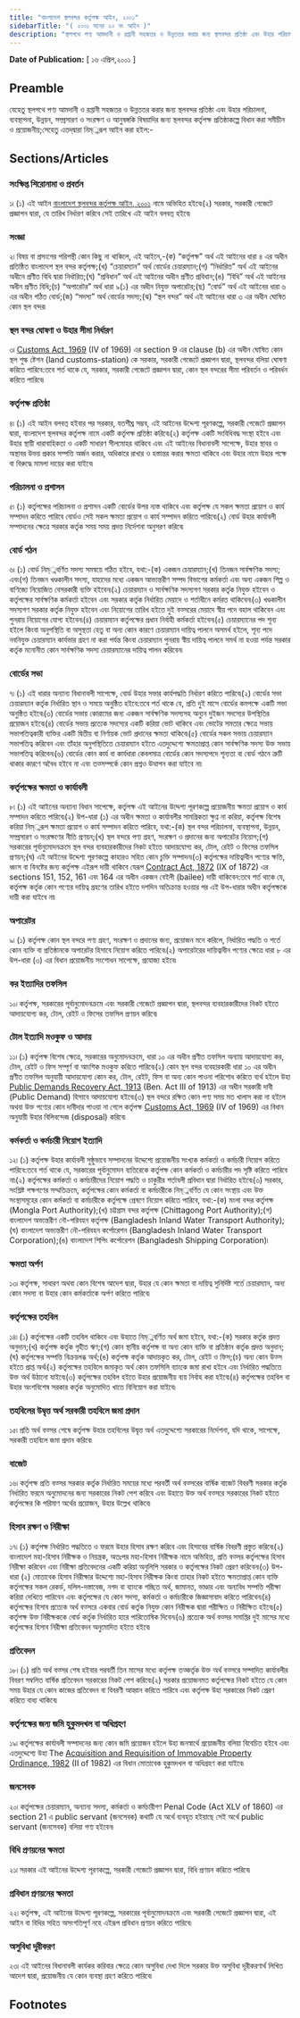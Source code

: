 ```yaml
---
title: "বাংলাদেশ স্থলবন্দর কর্তৃপক্ষ আইন, ২০০১"
sidebarTitle: "( ২০০১ সনের ২০ নং আইন )"
description: "স্থলপথে পণ্য আমদানী ও রপ্তানী সহজতর ও উন্নততর করার জন্য স্থলবন্দর প্রতিষ্ঠা এবং উহার পরিচালনা, ব্যবস্থাপনা, উন্নয়ন, সম্প্রসারণ ও সংরক্ষণের জন্য স্থলবন্দর কর্তৃপক্ষ প্রতিষ্ঠাকল্পে প্রণীত আইন৷"
---
```


**Date of Publication:** [ ১৬ এপ্রিল,২০০১ ]

## Preamble

যেহেতু স্থলপথে পণ্য আমদানী ও রপ্তানী সহজতর ও উন্নততর করার জন্য স্থলবন্দর প্রতিষ্ঠা এবং উহার পরিচালনা, ব্যবস্থাপনা, উন্নয়ন, সম্প্রসারণ ও সংরক্ষণ ও আনুষঙ্গকি বিষয়াদির জন্য স্থলবন্দর কর্তৃপক্ষ প্রতিষ্ঠাকল্পে বিধান করা সমীচীন ও প্রয়োজনীয়;সেহেতু এতদ্‌দ্বারা নিম্্নরূপ আইন করা হইল:-

## Sections/Articles

### সংক্ষিপ্ত শিরোনামা ও প্রবর্তন

১৷ (১) এই আইন [বাংলাদেশ স্থলবন্দর কর্তৃপক্ষ আইন, ২০০১](/act-859.html "বাংলাদেশ স্থলবন্দর কর্তৃপক্ষ আইন, ২০০১") নামে অভিহিত হইবে৷(২) সরকার, সরকারী গেজেটে প্রজ্ঞাপন দ্বারা, যে তারিখ নির্ধারণ করিবে সেই তারিখে এই আইন বলবত্ হইবে৷

### সংজ্ঞা

২৷ বিষয় বা প্রসংগের পরিপন্থী কোন কিছু না থাকিলে, এই আইনে,-(ক) “কর্তৃপক্ষ” অর্থ এই আইনের ধারা ৪ এর অধীন প্রতিষ্ঠিত বাংলাদেশ স্থল বন্দর কর্তৃপক্ষ;(খ) “চেয়ারম্যান” অর্থ বোর্ডের চেয়ারম্যান;(গ) “নির্ধারিত” অর্থ এই আইনের অধীনে প্রণীত বিধি দ্বারা নির্ধারিত;(ঘ) “প্রবিধান” অর্থ এই আইনের অধীন প্রণীত প্রবিধান;(ঙ) “বিধি” অর্থ এই আইনের অধীন প্রণীত বিধি;(চ) “অপারেটর” অর্থ ধারা ৯(১) এর অধীন নিযুক্ত অপারেটর;(ছ) “বোর্ড” অর্থ এই আইনের ধারা ৬ এর অধীন গঠিত বোর্ড;(জ) “সদস্য” অর্থ বোর্ডের সদস্য;(ঝ) “স্থল বন্দর” অর্থ এই আইনের ধারা ৩ এর অধীন ঘোষিত কোন স্থল বন্দর৷

### স্থল বন্দর ঘোষণা ও উহার সীমা নির্ধারণ

৩৷ [Customs Act, 1969](/act-354.html "Customs Act, 1969") (IV of 1969) এর section 9 এর clause (b) এর অধীন ঘোষিত কোন স্থল শুল্ক ষ্টেশন (land customs-station) কে সরকার, সরকারী গেজেটে প্রজ্ঞাপন দ্বারা, স্থলবন্দর বলিয়া ঘোষণা করিতে পারিবে:তবে শর্ত থাকে যে, সরকার, সরকারী গেজেটে প্রজ্ঞাপন দ্বারা, কোন স্থল বন্দরের সীমা পরিবর্তন ও পরিবর্ধন করিতে পারিবে৷

### কর্তৃপক্ষ প্রতিষ্ঠা

৪৷ (১) এই আইন বলবত্ হইবার পর সরকার, যতশীঘ্র সম্ভব, এই আইনের উদ্দেশ্য পূরণকল্পে, সরকারী গেজেটে প্রজ্ঞাপন দ্বারা, বাংলাদেশ স্থলবন্দর কর্তৃপক্ষ নামে একটি কর্তৃপক্ষ প্রতিষ্ঠা করিবে৷(২) কর্তৃপক্ষ একটি সংবিধিবদ্ধ সংস্থা হইবে এবং উহার স্থায়ী ধারাবাহিকতা ও একটি সাধারণ সীলমোহর থাকিবে এবং এই আইনের বিধানাবলী সাপেক্ষে, উহার স্থাবর ও অস্থাবর উভয় প্রকার সম্পত্তি অর্জন করার, অধিকারে রাখার ও হস্তান্তর করার ক্ষমতা থাকিবে এবং উহার নামে উহার পক্ষে বা বিরুদ্ধে মামলা দায়ের করা যাইবে৷

### পরিচালনা ও প্রশাসন

৫৷ (১) কর্তৃপক্ষের পরিচালনা ও প্রশাসন একটি বোর্ডের উপর ন্যস্ত থাকিবে এবং কর্তৃপক্ষ যে সকল ক্ষমতা প্রয়োগ ও কার্য সম্পাদন করিতে পারিবে বোর্ডও সেই সকল ক্ষমতা প্রয়োগ ও কার্য সম্পাদন করিতে পারিবে৷(২) বোর্ড উহার কার্যাবলী সম্পাদনের ক্ষেত্রে সরকার কর্তৃক সময় সময় প্রদত্ত নির্দেশনা অনুসরণ করিবে৷

### বোর্ড গঠন

৬৷ (১) বোর্ড নিম্্নবর্ণিত সদস্য সমন্বয়ে গঠিত হইবে, যথা:-(ক) একজন চেয়ারম্যান;(খ) তিনজন সার্বক্ষণিক সদস্য; এবং(গ) তিনজন খণ্ডকালীন সদস্য, যাহাদের মধ্যে একজন আভ্যন্তরীণ সম্পদ বিভাগের কর্মকর্তা এবং অন্য একজন শিল্প ও বাণিজ্যে নিয়োজিত বেসরকারী ব্যক্তি হইবেন৷(২) চেয়ারম্যান ও সার্বক্ষণিক সদস্যগণ সরকার কর্তৃক নিযুক্ত হইবেন ও কর্তৃপক্ষের সার্বক্ষণিক কর্মকর্তা হইবেন এবং সরকার কর্তৃক নির্ধারিত মেয়াদে ও শর্তাধীনে কর্মরত থাকিবেন৷(৩) খণ্ডকালীন সদস্যগণ সরকার কর্তৃক নিযুক্ত হইবেন এবং নিয়োগের তারিখ হইতে দুই বত্সরের মেয়াদে স্বীয় পদে বহাল থাকিবেন এবং পুনরায় নিয়োগের যোগ্য হইবেন৷(৪) চেয়ারম্যান কর্তৃপক্ষের প্রধান নির্বাহী কর্মকর্তা হইবেন৷(৫) চেয়ারম্যানের পদ শূন্য হইলে কিংবা অনুপস্থিতি বা অসুস্থতা হেতু বা অন্য কোন কারণে চেয়ারম্যান দায়িত্ব পালনে অসমর্থ হইলে, শূন্য পদে নবনিযুক্ত চেয়ারম্যান কার্যভার গ্রহণ না করা পর্যন্ত কিংবা চেয়ারম্যান পুনরায় স্বীয় দায়িত্ব পালনে সমর্থ না হওয়া পর্যন্ত সরকার কর্তৃক মনোনীত কোন সার্বক্ষণিক সদস্য চেয়ারম্যানের দায়িত্ব পালন করিবেন৷

### বোর্ডের সভা

৭৷ (১) এই ধারার অন্যান্য বিধানাবলী সাপেক্ষে, বোর্ড উহার সভার কার্যপদ্ধতি নির্ধারণ করিতে পারিবে৷(২) বোর্ডের সভা চেয়ারম্যান কর্তৃক নির্ধারিত স্থান ও সময়ে অনুষ্ঠিত হইবে:তবে শর্ত থাকে যে, প্রতি দুই মাসে বোর্ডের কমপক্ষে একটি সভা অনুষ্ঠিত হইবে৷(৩) বোর্ডের সভায় কোরামের জন্য একজন সার্বক্ষণিক সদস্যসহ অন্যুন দুইজন সদস্যের উপস্থিতির প্রয়োজন হইবে৷(৪) বোর্ডের সভায় প্রত্যেক সদস্যের একটি করিয়া ভোট থাকিবে এবং ভোটের সমতার ক্ষেত্রে সভায় সভাপতিত্বকারী ব্যক্তির একটি দ্বিতীয় বা নির্ণায়ক ভোট প্রদানের ক্ষমতা থাকিবে৷(৫) বোর্ডের সকল সভায় চেয়ারম্যান সভাপতিত্ব করিবেন এবং তাঁহার অনুপস্থিতিতে চেয়ারম্যান হইতে এতদুদ্দেশ্যে ক্ষমতাপ্রাপ্ত কোন সার্বক্ষণিক সদস্য উক্ত সভায় সভাপতিত্ব করিবেন৷(৬) বোর্ডের কোন কার্য বা কার্যধারা কেবলমাত্র বোর্ডের কোন সদস্যপদে শূন্যতা বা বোর্ড গঠনে ত্রুটি থাকার কারণে অবৈধ হইবে না এবং তত্সম্পর্কে কোন প্রশ্নও উত্থাপন করা যাইবে না৷

### কর্তৃপক্ষের ক্ষমতা ও কার্যাবলী

৮৷ (১) এই আইনের অন্যান্য বিধান সাপেক্ষে, কর্তৃপক্ষ এই আইনের উদ্দেশ্য পূরণকল্পে প্রয়োজনীয় ক্ষমতা প্রয়োগ ও কার্য সম্পাদন করিতে পারিবে৷(২) উপ-ধারা (১) এর অধীন ক্ষমতা ও কার্যাবলীর সামগ্রিকতা ক্ষুণ্ন না করিয়া, কর্তৃপক্ষ বিশেষ করিয়া নিম্্নরূপ ক্ষমতা প্রয়োগ ও কার্য সম্পাদন করিতে পারিবে, যথা:-(ক) স্থল বন্দর পরিচালনা, ব্যবস্থাপনা, উন্নয়ন, সম্প্রসারণ ও সংরক্ষণের নীতি প্রণয়ন;(খ) স্থল বন্দরে পণ্য গ্রহণ, সংরক্ষণ ও প্রদানের জন্য অপারেটর নিয়োগ;(গ) সরকারের পূর্বানুমোদনক্রমে স্থল বন্দর ব্যবহারকারীদের নিকট হইতে আদায়যোগ্য কর, টোল, রেইট ও ফিসের তফসিল প্রণয়ন;(ঘ) এই আইনের উদ্দেশ্য পূরণকল্পে কাহারও সহিত কোন চুক্তি সম্পাদন৷(৩) কর্তৃপক্ষের দায়িত্বাধীন পণ্যের ক্ষতি, ধ্বংস বা বিনষ্টের জন্য কর্তৃপক্ষ এইরূপ দায়ী থাকিবে যেরূপ [Contract Act, 1872](/act-26.html "Contract Act, 1872") (IX of 1872) এর sections 151, 152, 161 এবং 164 এর অধীন একজন বেইলী (bailee) দায়ী থাকিবেন:তবে শর্ত থাকে যে, কর্তৃপক্ষ কর্তৃক কোন পণ্যের দায়িত্ব গ্রহণের তারিখ হইতে দশদিন অতিক্রান্ত হওয়ার পর এই উপ-ধারার অধীন কর্তৃপক্ষকে দায়ী করা যাইবে না৷

### অপারেটর

৯৷ (১) কর্তৃপক্ষ কোন স্থল বন্দরে পণ্য গ্রহণ, সংরক্ষণ ও প্রদানের জন্য, প্রয়োজন মনে করিলে, নির্ধারিত পদ্ধতি ও শর্তে কোন ব্যক্তি বা প্রতিষ্ঠানকে অপারেটর হিসাবে নিয়োগ করিতে পারিবে৷(২) অপারেটরের দায়িত্বাধীন পণ্যের ক্ষেত্রে ধারা ৮ এর উপ-ধারা (৩) এর বিধান প্রয়োজনীয় সংশোধন সাপেক্ষে, প্রযোজ্য হইবে৷

### কর ইত্যাদির তফসিল

১০৷ কর্তৃপক্ষ, সরকারের পূর্বানুমোদনক্রমে এবং সরকারী গেজেটে প্রজ্ঞাপন দ্বারা, স্থলবন্দর ব্যবহারকারীদের নিকট হইতে আদায়যোগ্য কর, টোল, রেইট ও ফিসের তফসিল প্রণয়ন করিবে৷

### টোল ইত্যাদি মওকুফ ও আদায়

১১৷ (১) কর্তৃপক্ষ বিশেষ ক্ষেত্রে, সরকারের অনুমোদনক্রমে, ধারা ১০ এর অধীন প্রণীত তফসিল অন্যায় আদায়যোগ্য কর, টোল, রেইট ও ফিস সম্পূর্ণ বা আংশিক মওকুফ করিতে পারিবে৷(২) কোন স্থল বন্দর ব্যবহারকারী ধারা ১০ এর অধীন প্রণীত তফসিল অনুযায়ী আদায়যোগ্য কোন কর, টোল, রেইট, ফিস বা অন্য কোন পাওনা পরিশোধ করিতে ব্যর্থ হইলে উহা [Public Demands Recovery Act, 1913](/act-98.html "Public Demands Recovery Act, 1913 ") (Ben. Act III of 1913) এর অধীন সরকারী দাবী (Public Demand) হিসাবে আদায়যোগ্য হইবে৷(৩) স্থল বন্দরে রক্ষিত কোন পণ্য সময় মত খালাস করা না হইলে অথবা উক্ত পণ্যের কোন দাবীদার পাওয়া না গেলে কর্তৃপক্ষ [Customs Act, 1969](/act-354.html "Customs Act, 1969") (IV of 1969) এর বিধান অনুযায়ী উহার বিলিবন্দেজ (disposal) করিবে৷

### কর্মকর্তা ও কর্মচারী নিয়োগ ইত্যাদি

১২৷ (১) কর্তৃপক্ষ উহার কার্যাবলী সুষ্ঠুভাবে সম্পাদনের উদ্দেশ্যে প্রয়োজনীয় সংখ্যক কর্মকর্তা ও কর্মচারী নিয়োগ করিতে পারিবে:তবে শর্ত থাকে যে, সরকারের পূর্বানুমোদন ব্যতিরেকে কর্তৃপক্ষ কোন কর্মকর্তা ও কর্মচারীর পদ সৃষ্টি করিতে পারিবে না৷(২) কর্তৃপক্ষের কর্মকর্তা ও কর্মচারীদের নিয়োগ পদ্ধতি ও চাকুরীর শর্তাবলী প্রবিধান দ্বারা নির্ধারিত হইবে৷(৩) সরকার, সংশ্লিষ্ট পক্ষগণের সম্মতিক্রমে, কর্তৃপক্ষের কোন কর্মকর্তা বা কর্মচারীকে নিম্্নবর্ণিত যে কোন সংস্থায় এবং উক্ত সংস্থাসমূহের কোন কর্মকর্তা বা কর্মচারীকে কর্তৃপক্ষে প্রেষণে নিয়োগ করিতে পারিবে, যথা:-(ক) মংলা বন্দর কর্তৃপক্ষ (Mongla Port Authority);(খ) চট্টগ্রাম বন্দর কর্তৃপক্ষ (Chittagong Port Authority);(গ) বাংলাদেশ অভ্যন্তরীণ নৌ-পরিবহন কর্তৃপক্ষ (Bangladesh Inland Water Transport Authority);(ঘ) বাংলাদেশ অভ্যন্তরীণ নৌ-পরিবহন কর্পোরেশন (Bangladesh Inland Water Transport Corporation);(ঙ) বাংলাদেশ শিপিং কর্পোরেশন (Bangladesh Shipping Corporation)৷

### ক্ষমতা অর্পণ

১৩৷ কর্তৃপক্ষ, সাধারণ অথবা কোন বিশেষ আদেশ দ্বারা, উহার যে কোন ক্ষমতা বা দায়িত্ব সুনির্দিষ্ট শর্তে চেয়ারম্যান, অন্য কোন সদস্য বা উহার কোন কর্মকর্তাকে অর্পণ করিতে পারিবে৷

### কর্তৃপক্ষের তহবিল

১৪৷ (১) কর্তৃপক্ষের একটি তহবিল থাকিবে এবং উহাতে নিম্্নবর্ণিত অর্থ জমা হইবে, যথা:-(ক) সরকার কর্তৃক প্রদত্ত অনুদান;(খ) কর্তৃপক্ষ কর্তৃক গৃহীত ঋণ;(গ) কোন স্থানীয় কর্তৃপক্ষ বা অন্য কোন ব্যক্তি বা প্রতিষ্ঠান কর্তৃক প্রদত্ত অনুদান;(ঘ) কর্তৃপক্ষের সম্পত্তি বিক্রয়লব্ধ অর্থ;(ঙ) কর্তৃপক্ষ কর্তৃক আদায়কৃত কর, টোল, রেইট ও ফিস;(চ) অন্য কোন উত্স হইতে প্রাপ্ত অর্থ৷(২) কর্তৃপক্ষের তহবিলে জমাকৃত অর্থ কোন তফসিলি ব্যাংকে জমা রাখা হইবে এবং নির্ধারিত পদ্ধতিতে উক্ত অর্থ উঠানো যাইবে৷(৩) কর্তৃপক্ষের তহবিল হইতে উহার প্রয়োজনীয় ব্যয় নির্বাহ করা হইবে৷(৪) কর্তৃপক্ষের তহবিল বা উহার অংশবিশেষ সরকার কর্তৃক অনুমোদিত খাতে বিনিয়োগ করা যাইবে৷

### তহবিলের উদ্বৃত্ত অর্থ সরকারী তহবিলে জমা প্রদান

১৫৷ প্রতি অর্থ বত্সর শেষে কর্তৃপক্ষ উহার তহবিলের উদ্বৃত্ত অর্থ এতদুদ্দেশ্যে সরকারের নির্দেশনা, যদি থাকে, সাপেক্ষে, সরকারী তহবিলে জমা প্রদান করিবে৷

### বাজেট

১৬৷ কর্তৃপক্ষ প্রতি বত্সর সরকার কর্তৃক নির্ধারিত সময়ের মধ্যে পরবর্তী অর্থ বত্সরের বার্ষিক বাজেট বিবরণী সরকার কর্তৃক নির্ধারিত ফরমে অনুমোদনের জন্য সরকারের নিকট পেশ করিবে এবং উহাতে উক্ত অর্থ বত্সরে সরকারের নিকট হইতে কর্তৃপক্ষের কি পরিমাণ অর্থের প্রয়োজন, উহার উল্লেখ থাকিবে৷

### হিসাব রক্ষণ ও নিরীক্ষা

১৭৷ (১) কর্তৃপক্ষ নির্ধারিত পদ্ধতিতে ও ফরমে উহার হিসাব রক্ষণ করিবে এবং হিসাবের বার্ষিক বিবরণী প্রস্তুত করিবে৷(২) বাংলাদেশ মহা-হিসাব নিরীক্ষক ও নিয়ন্ত্রক, অতঃপর মহা-হিসাব নিরীক্ষক নামে অভিহিত, প্রতি বত্সর কর্তৃপক্ষের হিসাব নিরীক্ষা করিবেন এবং নিরীক্ষা প্রতিবেদনের একটি করিয়া অনুলিপি সরকার ও কর্তৃপক্ষের নিকট প্রেরণ করিবেন৷(৩) উপ-ধারা (২) মোতাবেক হিসাব নিরীক্ষার উদ্দেশ্যে মহা-হিসাব নিরীক্ষক কিংবা তাহার নিকট হইতে ক্ষমতাপ্রাপ্ত কোন ব্যক্তি কর্তৃপক্ষের সকল রেকর্ড, দলিল-দস্তাবেজ, নগদ বা ব্যাংকে গচ্ছিত অর্থ, জামানত, ভাণ্ডার এবং অন্যবিধ সম্পত্তি পরীক্ষা করিয়া দেখিতে পারিবেন এবং কর্তৃপক্ষের যে কোন সদস্য, কর্মকর্তা ও কর্মচারীকে জিজ্ঞাসাবাদ করিতে পারিবেন৷(৪) কর্তৃপক্ষের হিসাব প্রত্যেক অর্থ বত্সরে একবার বোর্ড কর্তৃক নিযুক্ত কোন নিরীক্ষক দ্বারা পরীক্ষিত ও নিরীক্ষিত হইবে৷(৫) কর্তৃপক্ষ উক্ত নিরীক্ষককে বোর্ড কর্তৃক নির্ধারিত হারে পারিতোষিক দিবেন৷(৬) প্রত্যেক অর্থ বত্সর সমাপ্তির দুই মাসের মধ্যে কর্তৃপক্ষের হিসাব নিরীক্ষা প্রতিবেদন অনুমোদিত হইতে হইবে৷

### প্রতিবেদন

১৮৷ (১) প্রতি অর্থ বত্সর শেষ হইবার পরবর্তী তিন মাসের মধ্যে কর্তৃপক্ষ তত্কর্তৃক উক্ত অর্থ বত্সরে সম্পাদিত কার্যাবলীর বিবরণ সম্বলিত বার্ষিক প্রতিবেদন সরকারের নিকট পেশ করিবে৷(২) সরকার প্রয়োজনমত কর্তৃপক্ষের নিকট হইতে যে কোন সময় উহার যে কোন কাজের প্রতিবেদন বা বিবরণী আহ্বান করিতে পারিবে এবং কর্তৃপক্ষ উহা সরকারের নিকট প্রেরণ করিতে বাধ্য থাকিবে৷

### কর্তৃপক্ষের জন্য জমি হুকুমদখল বা অধিগ্রহণ

১৯৷ কর্তৃপক্ষের কার্যাবলী সম্পাদনের জন্য কোন জমি প্রয়োজন হইলে উহা জনস্বার্থে প্রয়োজনীয় বলিয়া বিবেচিত হইবে এবং এতদুদ্দেশ্যে উহা The [Acquisition and Requisition of Immovable Property Ordinance, 1982](/act-619.html "Acquisition and Requisition of Immovable Property Ordinance, 1982") (II of 1982) এর বিধান মোতাবেক হুকুমদখল বা অধিগ্রহণ করা যাইবে৷

### জনসেবক

২০৷ কর্তৃপক্ষের চেয়ারম্যান, অন্যান্য সদস্য, কর্মকর্তা ও কর্মচারীগণ Penal Code (Act XLV of 1860) এর section 21 এ public servant (জনসেবক) কথাটি যে অর্থে ব্যবহৃত হইয়াছে সেই অর্থে public servant (জনসেবক) বলিয়া গণ্য হইবেন৷

### বিধি প্রণয়নের ক্ষমতা

২১৷ সরকার এই আইনের উদ্দেশ্য পূরণকল্পে, সরকারী গেজেটে প্রজ্ঞাপন দ্বারা, বিধি প্রণয়ন করিতে পারিবে৷

### প্রবিধান প্রণয়নের ক্ষমতা

২২৷ কর্তৃপক্ষ, এই আইনের উদ্দেশ্য পূরণকল্পে, সরকারের পূর্বানুমোদনক্রমে এবং সরকারী গেজেটে প্রজ্ঞাপন দ্বারা, এই আইন বা বিধির সহিত অসংগতিপূর্ণ নহে এইরূপ প্রবিধান প্রণয়ন করিতে পারিবে৷

### অসুবিধা দূরীকরণ

২৩৷ এই আইনের বিধানাবলী কার্যকর করিবার ক্ষেত্রে কোন অসুবিধা দেখা দিলে সরকার উক্ত অসুবিধা দূরীকরণার্থ লিখিত আদেশ দ্বারা, প্রয়োজনীয় যে কোন ব্যবস্থা গ্রহণ করিতে পারিবে৷

## Footnotes
